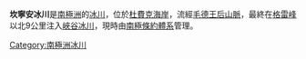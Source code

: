 {{Coord|84|16|S|173|45|E|source:GNIS|display=title}}

'''坎寧安冰川'''是[[南極洲|南極洲]]的[[冰川|冰川]]，位於[[杜費克海岸|杜費克海岸]]，流經[[毛德王后山脈|毛德王后山脈]]，最終在[[格雷峰|格雷峰]]以北9公里注入[[峽谷冰川|峽谷冰川]]，現時由[[南極條約體系|南極條約體系]]管理。

{{DEFAULTSORT:Cunningham Glacier}}
[[Category:南極洲冰川|Category:南極洲冰川]]


{{DufekCoast-geo-stub}}